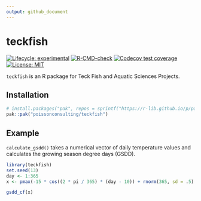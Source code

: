 ```yaml
---
output: github_document
---
```


<!-- README.md is generated from README.Rmd. Please edit that file -->

# teckfish

<!-- badges: start -->
[![Lifecycle: experimental](https://img.shields.io/badge/lifecycle-experimental-orange.svg)](https://lifecycle.r-lib.org/articles/stages.html#experimental)
[![R-CMD-check](https://github.com/poissonconsulting/teckfish/actions/workflows/R-CMD-check.yaml/badge.svg)](https://github.com/poissonconsulting/teckfish/actions/workflows/R-CMD-check.yaml)
[![Codecov test coverage](https://codecov.io/gh/poissonconsulting/teckfish/branch/main/graph/badge.svg)](https://app.codecov.io/gh/poissonconsulting/teckfish?branch=main)
[![License: MIT](https://img.shields.io/badge/License-MIT-green.svg)](https://opensource.org/licenses/MIT)
<!-- badges: end -->

`teckfish` is an R package for Teck Fish and Aquatic Sciences Projects.

## Installation
```r
# install.packages("pak", repos = sprintf("https://r-lib.github.io/p/pak/stable/%s/%s/%s", .Platform$pkgType, R.Version()$os, R.Version()$arch))
pak::pak("poissonconsulting/teckfish")
```


## Example

`calculate_gsdd()` takes a numerical vector of daily temperature values and 
calculates the growing season degree days (GSDD). 
```r
library(teckfish)
set.seed(13)
day <- 1:365
x <- pmax(-15 * cos((2 * pi / 365) * (day - 10)) + rnorm(365, sd = .5), 0)

gsdd_cf(x)
```
